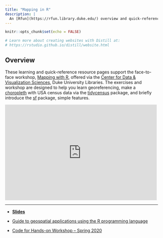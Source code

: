 ```yaml
---
title: "Mapping in R"
description: |
  An [Rfun](https://rfun.library.duke.edu/) overview and quick-reference guide to mapping in R.
---
```


```r
knitr::opts_chunk$set(echo = FALSE)

# Learn more about creating websites with Distill at:
# https://rstudio.github.io/distill/website.html

```

## Overview

These learning and quick-reference resource pages support the face-to-face workshop, [Mapping with R](https://rfun.library.duke.edu/portfolio/mapping_workshop/), offered via the [Center for Data & Visualization Sciences](https://library.duke.edu/data/), Duke University Libraries. The exercises and workshop are designed to help you learn georeferencing, make a  [choropleth](https://en.wikipedia.org/wiki/Choropleth_map) with USA census data via the [tidycensus](https://walkerke.github.io/tidycensus/) package, and briefly introduce the [sf](http://r-spatial.github.io/sf/) package, simple features. 

<iframe height="315" width="500" src="https://warpwire.duke.edu/w/JZ8EAA/" frameborder="0" scrolling="0" allow="autoplay; encrypted-media; fullscreen;  picture-in-picture;" allowfullscreen></iframe>


***

- [**Slides**](/slides/)

- [Guide to geospatial applications using the R programming language](https://guides.library.duke.edu/r-geospatial)

- [Code for Hands-on Workshop -- Spring 2020](https://github.com/engine143/map-spring2020)


